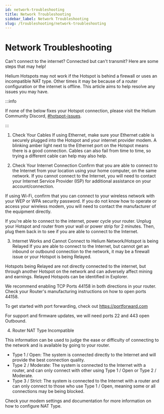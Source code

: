 ```yaml
---
id: network-troubleshooting
title: Network Troubleshooting
sidebar_label: Network Troubleshooting
slug: /troubleshooting/network-troubleshooting
---
```


# Network Troubleshooting

Can't connect to the internet? Connected but can't transmit? Here are some steps
that may help!

Helium Hotspots may not work if the Hotspot is behind a firewall or uses an
incompatible NAT type. Other times it may be because of a router configuration
or the internet is offline. This article aims to help resolve any issues you may
have.

:::info

If none of the below fixes your Hotspot connection, please visit the Helium
Community Discord, [#hotspot-issues](discord://discord.com/channels/404106811252408320/813976183519445084).

:::

1. Check Your Cables If using Ethernet, make sure your Ethernet cable is
   securely plugged into the Hotspot and your internet provider modem. A
   blinking amber light next to the Ethernet port on the Hotspot means there is
   a good connection. Cables can also fail from time to time, so trying a
   different cable can help may also help.

2. Check Your Internet Connection Confirm that you are able to connect to the
   Internet from your location using your home computer, on the same network. If
   you cannot connect to the Internet, you will need to contact your Internet
   Service Provider (ISP) for additional assistance on your account/connection.

If using Wi-Fi, confirm that you can connect to your wireless network with your
WEP or WPA security password. If you do not know how to operate or access your
wireless modem, you will need to contact the manufacturer of the equipment
directly.

If you're able to connect to the internet, power cycle your router. Unplug your
Hotspot and router from your wall or power strip for 2 minutes. Then, plug them
back in to see if you are able to connect to the Internet.

3. Internet Works and Cannot Connect to Helium Network/Hotspot is being Relayed
   If you are able to connect to the Internet, but cannot get an inbound or
   outbound connection to the network, it may be a firewall issue or your
   Hotspot is being Relayed.

Hotspots being Relayed are not directly connected to the internet, but through
another Hotspot on the network and can adversely affect mining and earnings.
Relayed Hotspots can be identified in Explorer.

We recommend enabling TCP Ports 44158 in both directions in your router. Check
your Router's manufacturing instructions on how to open ports 44158. 

To get started with port forwarding, check out https://portforward.com

For support and firmware updates, we will need ports 22 and 443 open Outbound.

4. Router NAT Type Incompatible

This information can be used to judge the ease or difficulty of connecting to
the network and is available by going to your router.

- Type 1 / Open: The system is connected directly to the Internet and will
  provide the best connection quality.
- Type 2 / Moderate: The system is connected to the Internet with a router, and
  can only connect with other using Type 1 / Open or Type 2 / Moderate.
- Type 3 / Strict: The system is connected to the Internet with a router and can
  only connect to those who use Type 1 / Open, meaning some or all connections
  may be being blocked.

Check your modem settings and documentation for more information on how to
configure NAT Type.
